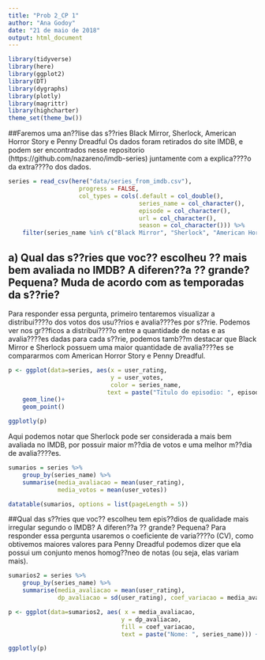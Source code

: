 ```yaml
---
title: "Prob 2_CP 1"
author: "Ana Godoy"
date: "21 de maio de 2018"
output: html_document
---
```


```r
library(tidyverse)
library(here)
library(ggplot2)
library(DT)
library(dygraphs)
library(plotly)
library(magrittr)
library(highcharter)
theme_set(theme_bw())
```
##Faremos uma an??lise das s??ries Black Mirror, Sherlock, American Horror Story e Penny Dreadful
Os dados foram retirados do site IMDB,  e podem ser encontrados nesse repositorio (https://github.com/nazareno/imdb-series) juntamente com a explica????o da extra????o dos dados. 
```r
series = read_csv(here("data/series_from_imdb.csv"), 
                    progress = FALSE,
                    col_types = cols(.default = col_double(), 
                                     series_name = col_character(), 
                                     episode = col_character(), 
                                     url = col_character(),
                                     season = col_character())) %>% 
    filter(series_name %in% c("Black Mirror", "Sherlock", "American Horror Story", "Penny Dreadful"))
```

## a) Qual das s??ries que voc?? escolheu ?? mais bem avaliada no IMDB? A diferen??a ?? grande? Pequena? Muda de acordo com as temporadas da s??rie?
Para responder essa pergunta, primeiro tentaremos visualizar a distribui????o dos votos dos usu??rios e avalia????es por s??rie.
Podemos ver nos gr??ficos a distribui????o entre a quantidade de notas e as avalia????es dadas para cada s??rie, podemos tamb??m destacar que Black Mirror e Sherlock possuem uma maior quantidade de avalia????es se compararmos com American Horror Story e Penny Dreadful.

```r
p <- ggplot(data=series, aes(x = user_rating, 
                             y = user_votes,
                             color = series_name,
                            text = paste("Titulo do episodio: ", episode))) +
    geom_line()+
    geom_point()

ggplotly(p)
```

Aqui podemos notar que Sherlock pode ser considerada a mais bem avaliada no IMDB, por possuir maior m??dia de votos e uma melhor m??dia de avalia????es.

```r
sumarios = series %>% 
    group_by(series_name) %>% 
    summarise(media_avaliacao = mean(user_rating),
              media_votos = mean(user_votes))

datatable(sumarios, options = list(pageLength = 5))
```

##Qual das s??ries que voc?? escolheu tem epis??dios de qualidade mais irregular segundo o IMDB? A diferen??a ?? grande? Pequena?
Para responder essa pergunta usaremos o coeficiente de varia????o (CV), como obtivemos maiores valores para Penny Dreadful podemos dizer que ela possui um conjunto menos homog??neo de notas (ou seja, elas variam mais).

 
```r
sumarios2 = series %>% 
    group_by(series_name) %>% 
    summarise(media_avaliacao = mean(user_rating),
              dp_avaliacao = sd(user_rating), coef_variacao = media_avaliacao/dp_avaliacao)

p <- ggplot(data=sumarios2, aes( x = media_avaliacao, 
                                y = dp_avaliacao,
                                fill = coef_variacao,
                                text = paste("Nome: ", series_name))) +geom_bar(stat="identity")

ggplotly(p)

```
   